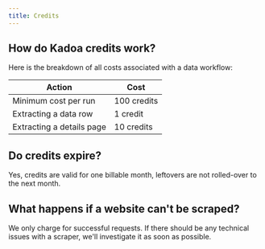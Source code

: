 ```yaml
---
title: Credits
---
```


## How do Kadoa credits work?

Here is the breakdown of all costs associated with a data workflow:

| Action | Cost |
| --- | --- |
| Minimum cost per run | 100 credits |
| Extracting a data row | 1 credit |
| Extracting a details page | 10 credits |

## Do credits expire?

Yes, credits are valid for one billable month, leftovers are not rolled-over to the next month.

## What happens if a website can't be scraped?

We only charge for successful requests. If there should be any technical issues with a scraper, we'll investigate it as soon as possible.